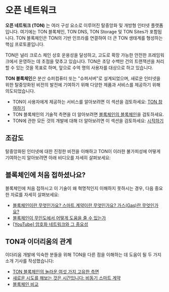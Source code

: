 
# 오픈 네트워크

**오픈 네트워크 (TON)** 는 여러 구성 요소로 이루어진 탈중앙화 및 개방형 인터넷 플랫폼입니다. 여기에는 TON 블록체인, TON DNS, TON Storage 및 TON Sites가 포함됩니다. TON 블록체인은 TON의 기반 인프라를 연결하여 더 큰 TON 생태계를 형성하는 핵심 프로토콜입니다.

TON은 널리 크로스 체인 상호 운용성을 달성하고, 고도로 확장 가능한 안전한 프레임워크에서 운영하는 데 초점을 맞추고 있습니다. TON은 초당 수백만 건의 트랜잭션을 처리할 수 있는 것을 목표로 하며, 앞으로 수억 명의 사용자를 대상으로 하고 있습니다.

**TON 블록체인**은 분산 슈퍼컴퓨터 또는 "슈퍼서버"로 설계되었으며, 새로운 인터넷을 위한 탈중앙화된 비전의 발전에 기여하기 위해 다양한 제품과 서비스를 제공하기 위해 의도되었습니다.

- TON이 사용자에게 제공하는 서비스를 알아보려면 이 섹션을 검토하세요: [TON 참여하기](/participate/)
- TON 블록체인의 기술적 측면을 더 알아보려면 [블록체인의 블록체인](/learn/overviews/ton-blockchain)을 검토하세요.
- TON에 관한 모든 것의 개발에 대해 더 알아보려면 이 섹션을 검토하세요: [시작하기](/develop/overview)

## 조감도

탈중앙화된 인터넷에 대한 진정한 비전을 이해하고 TON이 이러한 불가피성에 어떻게 기여하는지 알아보려면 아래 비디오를 자세히 살펴보세요:

<Player url="https://www.youtube.com/watch?v=XgzHmV_nnpY" />

## 블록체인에 처음 접하셨나요?

블록체인에 처음 접하시고 이 기술이 왜 혁명적인지 이해하지 못하시는 경우, 다음 중요한 자료를 자세히 살펴보세요:

- [블록체인이란 무엇인가요? 스마트 계약이란 무엇인가요? 가스(Gas)란 무엇인가요?](https://blog.ton.org/what_is_blockchain)
- [블록체인이 무인도에서 어떻게 도움을 줄 수 있는가](https://talkol.medium.com/why-decentralized-consensus-blockchain-is-good-for-business-5ff263468210)
- [\[YouTube\] 암호화 네트워크와 그 중요성](https://youtu.be/2wxtiNgXBaU)

## TON과 이더리움의 관계

이더리움 개발에 익숙한 분들을 위해 TON을 다른 점을 이해하는 데 도움이 될 두 가지 소개 기사를 작성했습니다:

- [TON 블록체인의 놀라운 여섯 가지 고유한 측면](https://blog.ton.org/six-unique-aspects-of-ton-blockchain-that-will-surprise-solidity-developers)
- [새로운 시도를 해보는 것은 시간입니다: 비동기 스마트 계약](https://telegra.ph/Its-time-to-try-something-new-Asynchronous-smart-contracts-03-25)
- [블록체인 비교](https://ton.org/comparison_of_blockchains.pdf)
